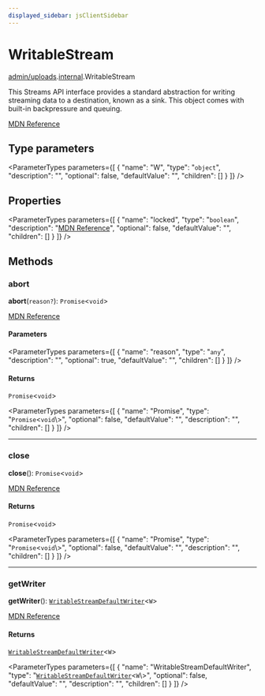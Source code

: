 ```yaml
---
displayed_sidebar: jsClientSidebar
---
```



# WritableStream

[admin/uploads](../../modules/admin_uploads.mdx).[internal](../../admin_uploads/modules/admin_uploads.internal.mdx).WritableStream

This Streams API interface provides a standard abstraction for writing streaming data to a destination, known as a sink. This object comes with built-in backpressure and queuing.

[MDN Reference](https://developer.mozilla.org/docs/Web/API/WritableStream)

## Type parameters

<ParameterTypes parameters={[
  {
    "name": "W",
    "type": "`object`",
    "description": "",
    "optional": false,
    "defaultValue": "",
    "children": []
  }
]} />

## Properties

<ParameterTypes parameters={[
  {
    "name": "locked",
    "type": "`boolean`",
    "description": "[MDN Reference](https://developer.mozilla.org/docs/Web/API/WritableStream/locked)",
    "optional": false,
    "defaultValue": "",
    "children": []
  }
]} />

## Methods

### abort

**abort**(`reason?`): `Promise`<`void`\>

[MDN Reference](https://developer.mozilla.org/docs/Web/API/WritableStream/abort)

#### Parameters

<ParameterTypes parameters={[
  {
    "name": "reason",
    "type": "`any`",
    "description": "",
    "optional": true,
    "defaultValue": "",
    "children": []
  }
]} />

#### Returns

`Promise`<`void`\>

<ParameterTypes parameters={[
  {
    "name": "Promise",
    "type": "`Promise`<`void`\\>",
    "optional": false,
    "defaultValue": "",
    "description": "",
    "children": []
  }
]} />

___

### close

**close**(): `Promise`<`void`\>

[MDN Reference](https://developer.mozilla.org/docs/Web/API/WritableStream/close)

#### Returns

`Promise`<`void`\>

<ParameterTypes parameters={[
  {
    "name": "Promise",
    "type": "`Promise`<`void`\\>",
    "optional": false,
    "defaultValue": "",
    "description": "",
    "children": []
  }
]} />

___

### getWriter

**getWriter**(): [`WritableStreamDefaultWriter`](../../admin_uploads/modules/admin_uploads.internal.mdx#writablestreamdefaultwriter)<`W`\>

[MDN Reference](https://developer.mozilla.org/docs/Web/API/WritableStream/getWriter)

#### Returns

[`WritableStreamDefaultWriter`](../../admin_uploads/modules/admin_uploads.internal.mdx#writablestreamdefaultwriter)<`W`\>

<ParameterTypes parameters={[
  {
    "name": "WritableStreamDefaultWriter",
    "type": "[`WritableStreamDefaultWriter`](../../admin_uploads/modules/admin_uploads.internal.mdx#writablestreamdefaultwriter)<`W`\\>",
    "optional": false,
    "defaultValue": "",
    "description": "",
    "children": []
  }
]} />
